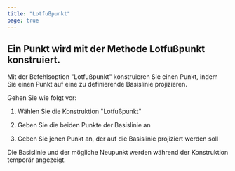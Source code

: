 ```yaml
---
title: "Lotfußpunkt"
page: true
---
```

## Ein Punkt wird mit der Methode Lotfu&#223;punkt konstruiert.
Mit der Befehlsoption &quot;Lotfu&#223;punkt&quot; konstruieren Sie einen Punkt, indem Sie einen Punkt auf eine zu definierende Basislinie projizieren.

Gehen Sie wie folgt vor:

1. W&#228;hlen Sie die Konstruktion &quot;Lotfu&#223;punkt&quot;

2. Geben Sie die beiden Punkte der Basislinie an

3. Geben Sie jenen Punkt an, der auf die Basislinie projiziert werden soll




<Success>
Die Basislinie und der m&#246;gliche Neupunkt werden w&#228;hrend der Konstruktion tempor&#228;r angezeigt.
</Success>


